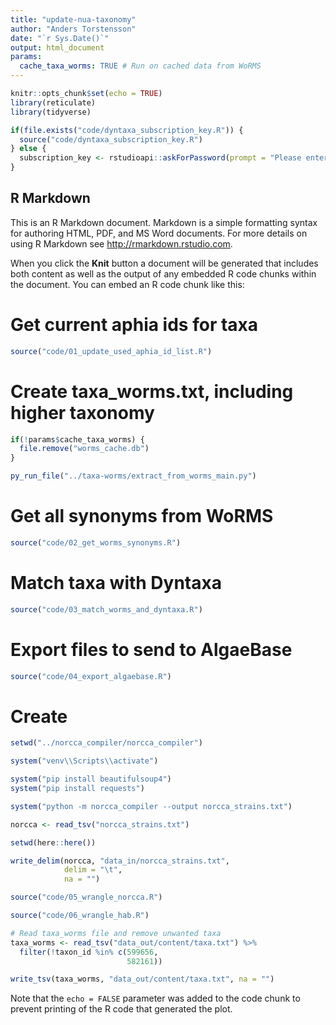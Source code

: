 ```yaml
---
title: "update-nua-taxonomy"
author: "Anders Torstensson"
date: "`r Sys.Date()`"
output: html_document
params: 
  cache_taxa_worms: TRUE # Run on cached data from WoRMS
---
```


```r
knitr::opts_chunk$set(echo = TRUE)
library(reticulate)
library(tidyverse)

if(file.exists("code/dyntaxa_subscription_key.R")) {
  source("code/dyntaxa_subscription_key.R")
} else {
  subscription_key <- rstudioapi::askForPassword(prompt = "Please enter your SLU Artdatabanken API key")
}
```

## R Markdown

This is an R Markdown document. Markdown is a simple formatting syntax for authoring HTML, PDF, and MS Word documents. For more details on using R Markdown see <http://rmarkdown.rstudio.com>.

When you click the **Knit** button a document will be generated that includes both content as well as the output of any embedded R code chunks within the document. You can embed an R code chunk like this:

# Get current aphia ids for taxa
```r
source("code/01_update_used_aphia_id_list.R")
```

# Create taxa_worms.txt, including higher taxonomy
```r
if(!params$cache_taxa_worms) {
  file.remove("worms_cache.db")
}

py_run_file("../taxa-worms/extract_from_worms_main.py")
```

# Get all synonyms from WoRMS
```r
source("code/02_get_worms_synonyms.R")
```

# Match taxa with Dyntaxa
```r
source("code/03_match_worms_and_dyntaxa.R")
```

# Export files to send to AlgaeBase
```r
source("code/04_export_algaebase.R")
```

# Create 
```r
setwd("../norcca_compiler/norcca_compiler")

system("venv\\Scripts\\activate")

system("pip install beautifulsoup4")
system("pip install requests")

system("python -m norcca_compiler --output norcca_strains.txt")

norcca <- read_tsv("norcca_strains.txt")

setwd(here::here())

write_delim(norcca, "data_in/norcca_strains.txt", 
            delim = "\t",
            na = "")
```

```r
source("code/05_wrangle_norcca.R")
```

```r
source("code/06_wrangle_hab.R")
```

```r
# Read taxa_worms file and remove unwanted taxa
taxa_worms <- read_tsv("data_out/content/taxa.txt") %>%
  filter(!taxon_id %in% c(599656,
                          582161))

write_tsv(taxa_worms, "data_out/content/taxa.txt", na = "") 
```


Note that the `echo = FALSE` parameter was added to the code chunk to prevent printing of the R code that generated the plot.
